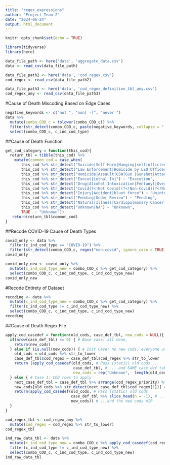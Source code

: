 ```yaml
---
title: "regex_expressions"
author: "Project Team 2"
date: "2024-06-24"
output: html_document
---
```


```r
knitr::opts_chunk$set(echo = TRUE)

library(tidyverse) 
library(here) 

data_file_path <- here('data', 'aggregate_data.csv')
data <- read_csv(data_file_path)

data_file_path2 <- here('data', 'cod_regex.csv') 
cod_regex <- read_csv(data_file_path2) 

data_file_path3 <- here('data', 'cod_regex_definition_tbl_amy.csv') 
cod_regex_amy <- read_csv(data_file_path3) 
```

#Cause of Death Miscoding Based on Edge Cases 
```r
negative_keywords <- c("not ", "non[ -]", "never ") 
data %>% 
  mutate(combo_COD_c = tolower(combo_COD_c)) %>% 
  filter(str_detect(combo_COD_c, paste(negative_keywords, collapse = "|"))) %>% 
  select(combo_COD_c, c_ind_cod_type)
```


##Cause of Death Function 
```r
get_cod_category = function(this_cod){
  return_tbl = tibble(this_cod) %>%
    mutate(common_cod = case_when(
       this_cod %>% str_detect("Suicide|Self-Harm|Hanging|selfinflicted|self inflicted") ~ "Suicide",
       this_cod %>% str_detect("Law Enforcement|Homicide by LEO|Officer Involved Shoot|Correctional Officer|Use Of Force|lethal force") ~ "Homicide by LEO",
       this_cod %>% str_detect("Homicide|Assault|GSW|Gun |Gunshot|Attack(?<!heart attack)(?<!Asthma Attack)|Multiple Puncture|Stab|Strang|Altercat|Murder|Fight|blunt force trauma") ~ "Homicide",
       this_cod %>% str_detect("Execut|Lethal Inj") ~ "Execution",
       this_cod %>% str_detect("Drug|Alcohol|Intoxication|Fentanyl|Overdose|Cocaine|Opiate|Opioid|Heroin|Substance|morphine") ~ "Drug / Alcohol", 
       this_cod %>% str_detect("Covid(?<!Not Covid)(?<!Non-Covid)(?<!Not related to)|Coronav|Ncov") ~ "COVID-19", 
       this_cod %>% str_detect("Injury|Accident|blunt force") ~ "Unintentional non-Drug Injury",
       this_cod %>% str_detect("Pending|Under Review") ~ "Pending",
       this_cod %>% str_detect("Natural|Illness|Cardiopulmonary|Cancer|Aids|Cardiac|Foul Play Not|heart attack|Stroke") ~ "Natural",
       this_cod %>% str_detect("Unknown|NA") ~ "Unknown",
       TRUE  ~ "Unknown")) 
   return(return_tbl$common_cod)
}
```

##Recode COVID-19 Cause of Death Types 
```r
covid_only <- data %>% 
  filter(c_ind_cod_type == "COVID-19") %>% 
  filter(str_detect(combo_COD_c, regex("non-covid", ignore_case = TRUE)))
covid_only

covid_only_new <- covid_only %>% 
  mutate(c_ind_cod_type_new = combo_COD_c %>% get_cod_category) %>% 
  select(combo_COD_c, c_ind_cod_type, c_ind_cod_type_new) 
covid_only_new
```

#Recode Entirety of Dataset 
```r
recoding <- data %>% 
  mutate(c_ind_cod_type_new = combo_COD_c %>% get_cod_category) %>% 
  filter(c_ind_cod_type != c_ind_cod_type_new) %>% 
  select(combo_COD_c, c_ind_cod_type, c_ind_cod_type_new)
recoding 
```

##Cause of Death Regex File 
```r
apply_cod_casedef = function(old_cods, case_def_tbl, new_cods = NULL){
  if(nrow(case_def_tbl) <= 0) { # Base case: all done, 
    return(new_cods)
  } else if (is.null(new_cods)) { # Init Case: no new cods, everyone unknown
    old_cods = old_cods %>% str_to_lower
    case_def_tbl$cod_regex = case_def_tbl$cod_regex %>% str_to_lower
    return (apply_cod_casedef(old_cods, # Pass (static) old cods...
                              case_def_tbl, #  ...and SAME case def table...
                              new_cods = rep("Unknown",  length(old_cods)))) # ... and blank new cods
  } else { # Case 1: COD rows to apply
    next_case_def_tbl = case_def_tbl %>% arrange(cod_regex_priority) %>% slice_tail(n=1)
    new_cods[old_cods %>% str_detect(next_case_def_tbl$cod_regex[1])] = next_case_def_tbl$cod_category[1]
    return(apply_cod_casedef(old_cods, # Pass (static) old cods
                             case_def_tbl %>% slice_head(n = -1), # ...and case def table minus row we used...
                             new_cods)) # ...and the new cods WIP
  }
}
```

```r
cod_regex_tbl <- cod_regex_amy %>% 
  mutate(cod_regex = cod_regex %>% str_to_lower)
cod_regex_tbl

ind_raw_data_tbl <- data %>% 
  mutate(c_ind_cod_type_new = combo_COD_c %>% apply_cod_casedef(cod_regex_tbl)) %>% 
  filter(c_ind_cod_type != c_ind_cod_type_new) %>% 
  select(combo_COD_c, c_ind_cod_type, c_ind_cod_type_new) 
ind_raw_data_tbl
```